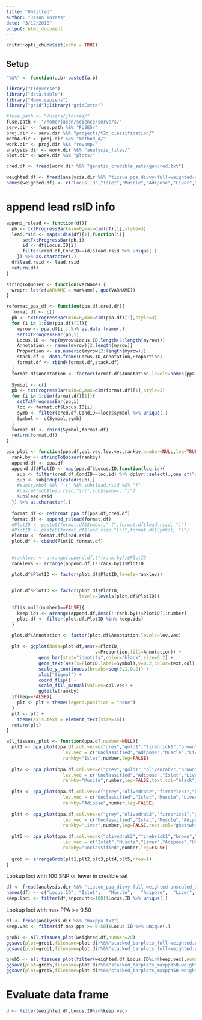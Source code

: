 ```yaml
---
title: "Untitled"
author: "Jason Torres"
date: "3/12/2018"
output: html_document
---
```


```r
knitr::opts_chunk$set(echo = TRUE)
```

## Setup 

```r

"%&%" <- function(a,b) paste0(a,b)

library("tidyverse")
library("data.table")
library("Homo.sapiens")
library("grid");library("gridExtra")

#fuse.path <- "/Users/jtorres/"
fuse.path <- "/home/jason/science/servers/"
serv.dir <- fuse.path %&% "FUSE5/"
proj.dir <- serv.dir %&% "projects/t2d_classification/"
methA.dir <- proj.dir %&% "method_A/"
work.dir <- proj.dir %&% "revamp/"
analysis.dir <- work.dir %&% "analysis_files/"
plot.dir <- work.dir %&% "plots/"

cred.df <- fread(work.dir %&% "genetic_credible_sets/gencred.txt")


```


```r

weighted.df <- fread(analysis.dir %&% "tissue_ppa_divvy-full-weighted-unscaled.txt")
names(weighted.df) <- c("Locus.ID","Islet","Muscle","Adipose","Liver","Unclassified")

```


# append lead rsID info 

```r

append_rslead <- function(df){
  pb <- txtProgressBar(min=0,max=dim(df)[1],style=3)
  lead.rsid <- map(1:dim(df)[1],function(i){
      setTxtProgressBar(pb,i)
      id <- df$Locus.ID[i]
      filter(cred.df,CondID==id)$lead.rsid %>% unique(.)
    }) %>% as.character(.)
  df$lead.rsid <- lead.rsid
  return(df)
}


```



```r

stringToQuoser <- function(varName) {
  wrapr::let(c(VARNAME = varName), quo(VARNAME))
}

reformat_ppa_df <- function(ppa.df,cred.df){
  format.df <- c() 
  pb <- txtProgressBar(min=0,max=dim(ppa.df)[1],style=3)
  for (i in 1:dim(ppa.df)[1]){
    myrow <- ppa.df[i,] %>% as.data.frame(.)
    setTxtProgressBar(pb,i)
    Locus.ID <- rep(myrow$Locus.ID,length(2:length(myrow)))
    Annotation <- names(myrow)[2:length(myrow)]
    Proportion <- as.numeric(myrow[2:length(myrow)])
    stack.df <- data.frame(Locus.ID,Annotation,Proportion)
    format.df <- rbind(format.df,stack.df)
  }
  format.df$Annotation <- factor(format.df$Annotation,levels=names(ppa.df)[2:dim(ppa.df)[2]])
  
  Symbol <- c()
  pb <- txtProgressBar(min=0,max=dim(format.df)[1],style=3)
  for (i in 1:dim(format.df)[1]){
    setTxtProgressBar(pb,i)
    loc <- format.df$Locus.ID[i]
    symb <- filter(cred.df,CondID==loc)$symbol %>% unique(.)
    Symbol <- c(Symbol,symb)
  }
  format.df <- cbind(Symbol,format.df)  
  return(format.df)
}


```


```r

ppa_plot <- function(ppa.df,col.vec,lev.vec,rankby,number=NULL,leg=TRUE,text.col="black"){
  rank.by <- stringToQuoser(rankby)
  append.df <- ppa.df
  append.df$PlotID <- map(ppa.df$Locus.ID,function(loc.id){
    sub <- filter(cred.df,CondID==loc.id) %>% dplyr::select(.,one_of("symbol","lead.rsid")) 
    sub <- sub[!duplicated(sub),]
    #sub$symbol %&% " (" %&% sub$lead.rsid %&% ")"
    #paste0(sub$lead.rsid,"\n(",sub$symbol, ")")
    sub$lead.rsid
  }) %>% as.character(.)
  
  format.df <- reformat_ppa_df(ppa.df,cred.df)
  format.df <- append_rslead(format.df)
  #PlotID <- paste0(format.df$Symbol," (",format.df$lead.rsid, ")")
  #PlotID <- paste0(format.df$lead.rsid,"\n(",format.df$Symbol, ")")
  PlotID <- format.df$lead.rsid
  plot.df <- cbind(PlotID,format.df)

  
  #ranklevs <- arrange(append.df,(!!rank.by))$PlotID
  ranklevs <- arrange(append.df,(!!rank.by))$PlotID

  plot.df$PlotID <- factor(plot.df$PlotID,levels=ranklevs)
  

  plot.df$PlotID <- factor(plot.df$PlotID, 
                           levels=levels(plot.df$PlotID))
  
  if(is.null(number)==FALSE){
    keep.ids <- arrange(append.df,desc(!!rank.by))$PlotID[1:number]
    plot.df <- filter(plot.df,PlotID %in% keep.ids)
  }

  plot.df$Annotation <- factor(plot.df$Annotation,levels=lev.vec)
  
  plt <- ggplot(data=plot.df,aes(x=PlotID,
                                 y=Proportion,fill=Annotation)) + 
            geom_bar(stat="identity",color="black",size=0.2) + 
            geom_text(aes(x=PlotID,label=Symbol),y=0.2,color=text.col) + 
            scale_y_continuous(breaks=seq(0,1,0.2)) + 
            xlab("Signal") + 
            coord_flip() + 
            scale_fill_manual(values=col.vec) +
            ggtitle(rankby)
  if(leg==FALSE){
    plt <- plt + theme(legend.position = "none")
  }
  plt <- plt + 
    theme(axis.text = element_text(size=16))
  return(plt)
}

all_tissues_plot <- function(ppa.df,number=NULL){
  plt1 <- ppa_plot(ppa.df,col.vec=c("grey","gold1","firebrick1","brown","olivedrab2"),
                     lev.vec = c("Unclassified","Adipose","Muscle","Liver","Islet"),
                     rankby="Islet",number,leg=FALSE)
  
  plt2 <- ppa_plot(ppa.df,col.vec=c("grey","gold1","olivedrab2","brown","firebrick1"),
                     lev.vec = c("Unclassified","Adipose","Islet","Liver","Muscle"),
                     rankby="Muscle",number,leg=FALSE,text.col="black")
  
  plt3 <- ppa_plot(ppa.df,col.vec=c("grey","olivedrab2","firebrick1","brown","gold1"),
                     lev.vec = c("Unclassified","Islet","Muscle","Liver","Adipose"),
                     rankby="Adipose",number,leg=FALSE)
  
  plt4 <- ppa_plot(ppa.df,col.vec=c("grey","olivedrab2","firebrick1","gold1","brown"),
                     lev.vec = c("Unclassified","Islet","Muscle","Adipose","Liver"),
                     rankby="Liver",number,leg=FALSE,text.col="ghostwhite")
  
  plt5 <- ppa_plot(ppa.df,col.vec=c("olivedrab2","firebrick1","brown","gold1","grey"),
                     lev.vec = c("Islet","Muscle","Liver","Adipose","Unclassified"),
                     rankby="Unclassified",number,leg=FALSE)
  
  grob <- arrangeGrob(plt1,plt2,plt3,plt4,plt5,nrow=1)
}

```


Lookup loci with 100 SNP or fewer in credible set 

```r

df <- fread(analysis.dir %&% "tissue_ppa_divvy-full-weighted-unscaled_snpcount.txt")
names(df) <- c("Locus.ID", "Islet",   "Muscle",   "Adipose",  "Liver",    "Unclassified",    "snpcount")
keep.loci <- filter(df,snpcount<=100)$Locus.ID %>% unique(.)

```


Lookup loci with max PPA >= 0.50 


```r

df <- fread(analysis.dir %&% "maxppa.txt")
keep.vec <- filter(df,max.ppa >= 0.50)$Locus.ID %>% unique(.)

```



```r


grob1 <- all_tissues_plot(weighted.df,number=20)
ggsave(plot=grob1,filename=plot.dir%&%"stacked_barplots_full-weighted.png",width=22,height=8)
ggsave(plot=grob1,filename=plot.dir%&%"stacked_barplots_full-weighted.pdf",width=22,height=8)

grob5 <- all_tissues_plot(filter(weighted.df,Locus.ID%in%keep.vec),number=20)
ggsave(plot=grob5,filename=plot.dir%&%"stacked_barplots_maxppa50-weighted.png",width=25,height=11.5)
ggsave(plot=grob5,filename=plot.dir%&%"stacked_barplots_maxppa50-weighted.pdf",width=25,height=11.5)

```


# Evaluate data frame 


```r

d <- filter(weighted.df,Locus.ID%in%keep.vec)

```


